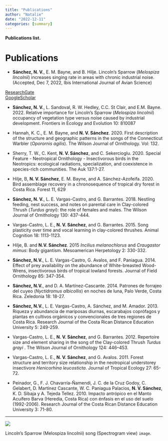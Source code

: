 ```yaml
---
title: "Publications"
author: "Natalie"
date: "2022-12-11"
categories: [summary]
---
```


**Publications list.**

# Publications  

- **Sánchez, N. V.**, E. M. Bayne, and B. Hilje. Lincoln’s Sparrow (*Melospiza lincolnii*) increases singing rate in areas with chronic industrial noise. (Accepted, Dec 7, 2022, Ibis International Journal of Avian Science) 

<aside>
[ResearchGate](https://www.researchgate.net/profile/Natalie-Sanchez-4)  
[GoogleScholar](https://scholar.google.com/citations?user=0xl0JC0AAAAJ&hl=en)
</aside>

- **Sánchez, N. V.**, L. Sandoval, R. W. Hedley, C.C. St Clair, and E.M. Bayne. 2022. Relative importance for Lincoln’s Sparrow (*Melospiza lincolnii*) occupancy of vegetation type versus noise caused by industrial development. Frontiers in Ecology and Evolution 10: 810087 

- Hannah, K. C., E. M. Bayne, and **N. V. Sánchez**. 2020. First description of the structure and geographic patterns in the songs of the Connecticut Warbler (*Oporornis agilis*). The Wilson Journal of Ornithology. Vol: 132.   

- Sherry, T. W., C. Kent, **N. V. Sánchez**, and C. Sekercioglu. 2020. Special Feature - Neotropical Ornithology - Insectivorous birds in the Neotropics: ecological radiations, specialization, and coexistence in species-rich communities. The Auk 137:1-27.

- Hilje, B, **N. V. Sánchez**, E. M. Bayne, and A. Sánchez-Azofeifa. 2020. Bird assemblage recovery in a chronosequence of tropical dry forest in Costa Rica. Forest 11, 629 

- **Sánchez, N. V.**, L. E. Vargas-Castro, and G. Barrantes. 2018. Nestling feeding, nest success, and notes on parental care in Clay-colored Thrush (*Turdus grayi*): the role of females and males. The Wilson Journal of Ornithology 130: 437-444.

- Vargas-Castro, L. E., **N. V. Sánchez**, and G. Barrantes. 2015. Song plasticity over time and vocal learning in clay-colored thrushes. Animal Cognition 18: 1113-1123. 

- Hilje, B. and **N.V. Sánchez**. 2015 *Incilius melanochlorus* and *Craugastor mimus*: Body gigantism. Mesoamerican Herpetology 2: 330-332.

- **Sánchez, N.V.**, L. E. Vargas-Castro, G. Avalos, and F. Paniagua. 2014. Effect of prey availability on the abundance of White-breasted Wood-Wrens, insectivorous birds of tropical lowland forests. Journal of Field Ornithology 85: 347-354.

- **Sánchez, N.V.**, and D. A. Martínez-Cascante. 2014. Patrones de forrajeo del cuyeo (*Nyctidromus albicollis*) en noches de luna, Palo Verde, Costa Rica. Zeledonia 18: 18-27.

- **Sánchez, N.V.**, L. E. Vargas-Castro, A. Sánchez, and M. Amador. 2013. Riqueza y abundancia de mariposas diurnas, escarabajos coprófagos y plantas en cultivos orgánicos y convencionales de tres regiones de Costa Rica. Research Journal of the Costa Rican Distance Education University 5: 249-259.

- Vargas-Castro, L. E., **N. V. Sánchez**, and G. Barrantes. 2012. Repertoire size and element sharing in the song of the Clay-colored Thrush *Turdus grayi* . The Wilson Journal of Ornithology 124: 446–453.

- Vargas-Castro, L. E., **N. V. Sánchez**, and G. Avalos. 2011. Forest structure and territory size relationship in the neotropical understorey insectivore *Henicorhina leucosticta*. Journal of Tropical Ecology 27: 65-72.

- Peinador, G., F. J. Chavarría-Ñamendi, J. C. de la Cruz Godoy, C. Gelabert, D. Martínez Cascante, W. C. Paniagua Palacios, **N. V. Sánchez**, K. D. Sibaja y A. Tejeda Tellez. 2010. Impacto antrópico en el Manto Acuífero Barva (Heredia, Costa Rica) con énfasis en el uso del suelo (1992-2006). Research Journal of the Costa Rican Distance Education University 3: 71-80.


---

![](lisp_song.png)

Lincoln's Sparrow (Melospiza lincolnii) song (Spectrogram view) `image`.




